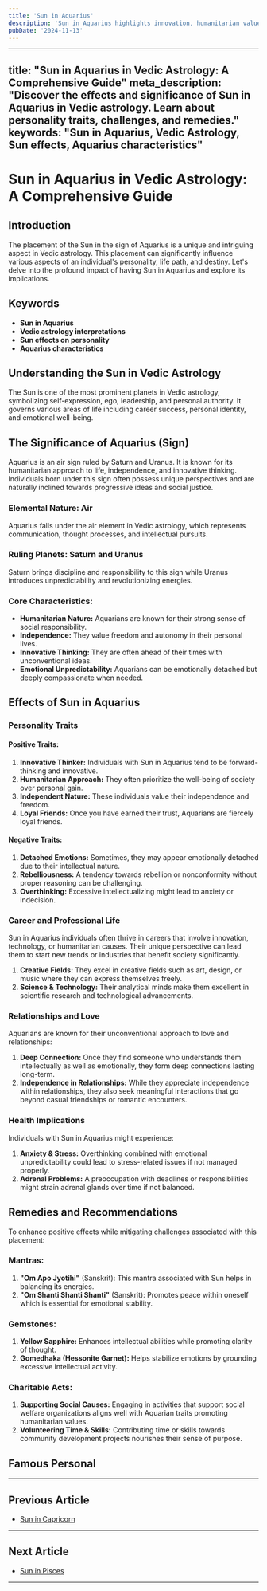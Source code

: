 ```yaml
---
title: 'Sun in Aquarius'
description: 'Sun in Aquarius highlights innovation, humanitarian values, and a progressive mindset. These individuals are independent, original, and value individuality and social causes. in Vedic Astrology'
pubDate: '2024-11-13'
---
```


---
title: "Sun in Aquarius in Vedic Astrology: A Comprehensive Guide"
meta_description: "Discover the effects and significance of Sun in Aquarius in Vedic astrology. Learn about personality traits, challenges, and remedies."
keywords: "Sun in Aquarius, Vedic Astrology, Sun effects, Aquarius characteristics"
---

# Sun in Aquarius in Vedic Astrology: A Comprehensive Guide

## Introduction

The placement of the Sun in the sign of Aquarius is a unique and intriguing aspect in Vedic astrology. This placement can significantly influence various aspects of an individual's personality, life path, and destiny. Let's delve into the profound impact of having Sun in Aquarius and explore its implications.

## Keywords

- **Sun in Aquarius**
- **Vedic astrology interpretations**
- **Sun effects on personality**
- **Aquarius characteristics**

## Understanding the Sun in Vedic Astrology

The Sun is one of the most prominent planets in Vedic astrology, symbolizing self-expression, ego, leadership, and personal authority. It governs various areas of life including career success, personal identity, and emotional well-being.

## The Significance of Aquarius (Sign)

Aquarius is an air sign ruled by Saturn and Uranus. It is known for its humanitarian approach to life, independence, and innovative thinking. Individuals born under this sign often possess unique perspectives and are naturally inclined towards progressive ideas and social justice.

### Elemental Nature: Air

Aquarius falls under the air element in Vedic astrology, which represents communication, thought processes, and intellectual pursuits.

### Ruling Planets: Saturn and Uranus

Saturn brings discipline and responsibility to this sign while Uranus introduces unpredictability and revolutionizing energies.

### Core Characteristics:

- **Humanitarian Nature:** Aquarians are known for their strong sense of social responsibility.
- **Independence:** They value freedom and autonomy in their personal lives.
- **Innovative Thinking:** They are often ahead of their times with unconventional ideas.
- **Emotional Unpredictability:** Aquarians can be emotionally detached but deeply compassionate when needed.

## Effects of Sun in Aquarius

### Personality Traits

#### Positive Traits:
1. **Innovative Thinker:** Individuals with Sun in Aquarius tend to be forward-thinking and innovative.
2. **Humanitarian Approach:** They often prioritize the well-being of society over personal gain.
3. **Independent Nature:** These individuals value their independence and freedom.
4. **Loyal Friends:** Once you have earned their trust, Aquarians are fiercely loyal friends.

#### Negative Traits:
1. **Detached Emotions:** Sometimes, they may appear emotionally detached due to their intellectual nature.
2. **Rebelliousness:** A tendency towards rebellion or nonconformity without proper reasoning can be challenging.
3. **Overthinking:** Excessive intellectualizing might lead to anxiety or indecision.

### Career and Professional Life

Sun in Aquarius individuals often thrive in careers that involve innovation, technology, or humanitarian causes. Their unique perspective can lead them to start new trends or industries that benefit society significantly.

1. **Creative Fields:** They excel in creative fields such as art, design, or music where they can express themselves freely.
2. **Science & Technology:** Their analytical minds make them excellent in scientific research and technological advancements.

### Relationships and Love

Aquarians are known for their unconventional approach to love and relationships:

1. **Deep Connection:** Once they find someone who understands them intellectually as well as emotionally, they form deep connections lasting long-term.
2. **Independence in Relationships:** While they appreciate independence within relationships, they also seek meaningful interactions that go beyond casual friendships or romantic encounters.

### Health Implications

Individuals with Sun in Aquarius might experience:

1. **Anxiety & Stress:** Overthinking combined with emotional unpredictability could lead to stress-related issues if not managed properly.
2. **Adrenal Problems:** A preoccupation with deadlines or responsibilities might strain adrenal glands over time if not balanced.

## Remedies and Recommendations

To enhance positive effects while mitigating challenges associated with this placement:

### Mantras:
1. **"Om Apo Jyotihi"** (Sanskrit): This mantra associated with Sun helps in balancing its energies.
2. **"Om Shanti Shanti Shanti"** (Sanskrit): Promotes peace within oneself which is essential for emotional stability.

### Gemstones:
1. **Yellow Sapphire:** Enhances intellectual abilities while promoting clarity of thought.
2. **Gomedhaka (Hessonite Garnet):** Helps stabilize emotions by grounding excessive intellectual activity.

### Charitable Acts:
1. **Supporting Social Causes:** Engaging in activities that support social welfare organizations aligns well with Aquarian traits promoting humanitarian values.
2. **Volunteering Time & Skills:** Contributing time or skills towards community development projects nourishes their sense of purpose.

## Famous Personal
---

## Previous Article
- [Sun in Capricorn](/blogs-md/0801_Sun_in_Rashi/080110_Sun_in_Capricorn.mdx)

---

## Next Article
- [Sun in Pisces](/blogs-md/0801_Sun_in_Rashi/080112_Sun_in_Pisces.mdx)

---
